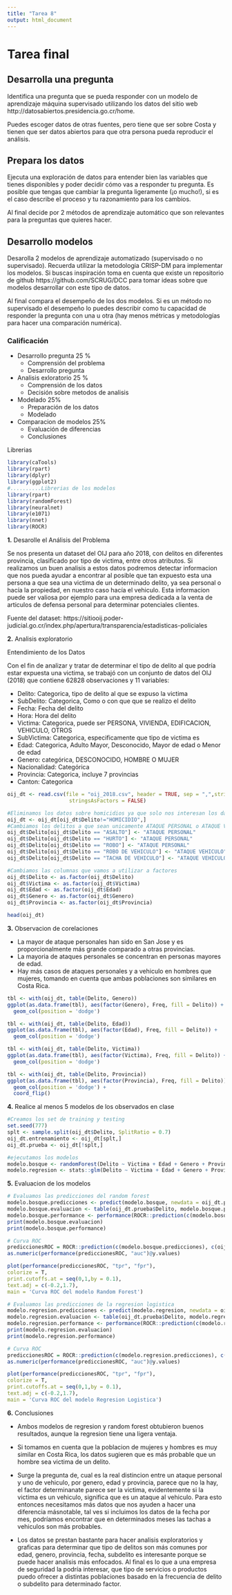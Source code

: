 ```yaml
---
title: "Tarea 8"
output: html_document
---
```


# Tarea final

## Desarrolla una pregunta
Identifica una pregunta que se pueda responder con un modelo de aprendizaje máquina supervisado utilizando los datos del sitio web http://datosabiertos.presidencia.go.cr/home.

Puedes escoger datos de otras fuentes, pero tiene que ser sobre Costa y tienen que ser datos abiertos para que otra persona pueda reproducir el análisis.


## Prepara los datos
Ejecuta una exploración de datos para entender bien las variables que tienes disponibles y poder decidir cómo vas a responder tu pregunta. Es posible que tengas que cambiar la pregunta ligeramente (¡o mucho!), si es el caso describe el proceso y tu razonamiento para los cambios.

Al final decide por 2 métodos de aprendizaje automático que son relevantes para la preguntas que quieres hacer.


## Desarrollo modelos
Desarolla 2 modelos de aprendizaje automatizado (supervisado o no supervisado). Recuerda utilizar la metodologia CRISP-DM para implementar los modelos. Si buscas inspiración toma en cuenta que existe un repositorio de github https://github.com/SCRUG/DCC para tomar ideas sobre que modelos desarrollar con este tipo de datos.

Al final compara el desempeño de los dos modelos. Si es un método no supervisado el desempeño lo puedes describir como tu capacidad de responder la pregunta con una u otra (hay menos métricas y metodologías para hacer una comparación numérica).



### Calificación

* Desarrollo pregunta 25 %
    + Comprensión del problema
    + Desarrollo pregunta
* Analisis exloratorio 25 %
    + Comprensión de los datos
    + Decisión sobre metodos de analisis
* Modelado 25%
    + Preparación de los datos
    + Modelado
* Comparacion de modelos 25%
    + Evaluación de diferencias
    + Conclusiones
    

Librerias
```r
library(caTools)
library(rpart)
library(dplyr)
library(ggplot2)
#..........Librerias de los modelos
library(rpart)
library(randomForest)
library(neuralnet)
library(e1071)
library(nnet)
library(ROCR)
```

    
**1.** Desarolle el Análisis del Problema

Se nos presenta un dataset del OIJ para año 2018, con delitos en diferentes provincia, clasificado por tipo de victima, entre otros atributos. Si realizamos
un buen analisis a estos datos podremos detectar informacion que nos pueda ayudar a encontrar al posible que tan expuesto esta una persona a que sea una victima de un determinado delito, ya sea personal o hacía la propiedad, en nuestro caso hacía el vehiculo. Esta informacion puede ser valiosa por ejemplo
para una empresa dedicada a la venta de articulos de defensa personal para determinar potenciales clientes.

Fuente del dataset:
https://sitiooij.poder-judicial.go.cr/index.php/apertura/transparencia/estadisticas-policiales

**2.** Analisis exploratorio

Entendimiento de los Datos

Con el fin de analizar y tratar de determinar el tipo de delito al que podría estar expuesta una victima, se trabajó con un conjunto de datos del OIJ (2018) que contiene 62828 observaciones y 11 variables:

- Delito: Categorica, tipo de delito al que se expuso la victima
- SubDelito: Categorica, Como o con que que se realizo el delito
- Fecha: Fecha del delito
- Hora: Hora del delito
- Victima: Categorica, puede ser PERSONA, VIVIENDA, EDIFICACION, VEHICULO, OTROS
- SubVictima: Categorica, especificamente que tipo de victima es
- Edad: Categorica, Adulto Mayor, Desconocido, Mayor de edad o Menor de edad
- Genero: categórica, DESCONOCIDO, HOMBRE O MUJER
- Nacionalidad: Categórica
- Provincia: Categorica, incluye 7 provincias
- Canton: Categorica

```r
oij_dt <- read.csv(file = "oij_2018.csv", header = TRUE, sep = ",",strip.white = TRUE,
                    stringsAsFactors = FALSE)

#Eliminamos los datos sobre homicidios ya que solo nos interesan los datos de hurtos, robos, robos a vehiculos, tachas
oij_dt <- oij_dt[oij_dt$Delito!="HOMICIDIO",]
#Cambiamos los delitos a que sean unicamente ATAQUE PERSONAL o ATAQUE VEHICULO
oij_dt$Delito[oij_dt$Delito == "ASALTO"] <- "ATAQUE PERSONAL"
oij_dt$Delito[oij_dt$Delito == "HURTO"] <- "ATAQUE PERSONAL"
oij_dt$Delito[oij_dt$Delito == "ROBO"] <- "ATAQUE PERSONAL"
oij_dt$Delito[oij_dt$Delito == "ROBO DE VEHICULO"] <- "ATAQUE VEHICULO"
oij_dt$Delito[oij_dt$Delito == "TACHA DE VEHICULO"] <- "ATAQUE VEHICULO"

#Cambiamos las columnas que vamos a utilizar a factores
oij_dt$Delito <- as.factor(oij_dt$Delito)
oij_dt$Victima <- as.factor(oij_dt$Victima)
oij_dt$Edad <- as.factor(oij_dt$Edad)
oij_dt$Genero <- as.factor(oij_dt$Genero)
oij_dt$Provincia <- as.factor(oij_dt$Provincia)

head(oij_dt)
```

**3.** Observacion de corelaciones

- La mayor de ataque personales han sido en San Jose y es proporcionalmente más grande comparado a otras provincias.
- La mayoria de ataques personales se concentran en personas mayores de edad.
- Hay más casos de ataques personales y a vehiculo en hombres que mujeres, tomando en cuenta que ambas poblaciones son similares en Costa Rica.

```r
tbl <- with(oij_dt, table(Delito, Genero))
ggplot(as.data.frame(tbl), aes(factor(Genero), Freq, fill = Delito)) +     
  geom_col(position = 'dodge')

tbl <- with(oij_dt, table(Delito, Edad))
ggplot(as.data.frame(tbl), aes(factor(Edad), Freq, fill = Delito)) +     
  geom_col(position = 'dodge')

tbl <- with(oij_dt, table(Delito, Victima))
ggplot(as.data.frame(tbl), aes(factor(Victima), Freq, fill = Delito)) +     
  geom_col(position = 'dodge')

tbl <- with(oij_dt, table(Delito, Provincia))
ggplot(as.data.frame(tbl), aes(factor(Provincia), Freq, fill = Delito)) +     
  geom_col(position = 'dodge') + 
  coord_flip()
```

**4.** Realice al menos 5 modelos de los observados en clase
```r
#Creamos los set de training y testing
set.seed(777)
splt <- sample.split(oij_dt$Delito, SplitRatio = 0.7)
oij_dt.entrenamiento <- oij_dt[splt,] 
oij_dt.prueba <- oij_dt[!splt,] 
```

```r
#ejecutamos los modelos
modelo.bosque <- randomForest(Delito ~ Victima + Edad + Genero + Provincia, data = oij_dt.entrenamiento)
modelo.regresion <- stats::glm(Delito ~ Victima + Edad + Genero + Provincia, data = oij_dt.entrenamiento, family = binomial)
```


**5.** Evaluacion de los modelos

```r
# Evaluamos las predicciones del random forest
modelo.bosque.predicciones <- predict(modelo.bosque, newdata = oij_dt.prueba, type = 'class')
modelo.bosque.evaluacion <- table(oij_dt.prueba$Delito, modelo.bosque.predicciones)##
modelo.bosque.performance <- performance(ROCR::prediction(c(modelo.bosque.predicciones), c(oij_dt.prueba$Delito)), measure = "auc")@y.values
print(modelo.bosque.evaluacion)
print(modelo.bosque.performance)

# Curva ROC
prediccionesROC = ROCR::prediction(c(modelo.bosque.predicciones), c(oij_dt.prueba$Delito))
as.numeric(performance(prediccionesROC, "auc")@y.values)

plot(performance(prediccionesROC, "tpr", "fpr"),
colorize = T,
print.cutoffs.at = seq(0,1,by = 0.1),
text.adj = c(-0.2,1.7),
main = 'Curva ROC del modelo Random Forest')
```

```r
# Evaluamos las predicciones de la regresion logistica
modelo.regresion.predicciones <- predict(modelo.regresion, newdata = oij_dt.prueba, type = 'response')
modelo.regresion.evaluacion <- table(oij_dt.prueba$Delito, modelo.regresion.predicciones >= 0.7)
modelo.regresion.performance <- performance(ROCR::prediction(c(modelo.regresion.predicciones), c(oij_dt.prueba$Delito)), measure = "auc")@y.values
print(modelo.regresion.evaluacion)
print(modelo.regresion.performance)

# Curva ROC
prediccionesROC = ROCR::prediction(c(modelo.regresion.predicciones), c(oij_dt.prueba$Delito))
as.numeric(performance(prediccionesROC, "auc")@y.values)

plot(performance(prediccionesROC, "tpr", "fpr"),
colorize = T,
print.cutoffs.at = seq(0,1,by = 0.1),
text.adj = c(-0.2,1.7),
main = 'Curva ROC del modelo Regresion Logistica')
```

**6.** Conclusiones

- Ambos modelos de regresion y random forest obtubieron buenos resultados, aunque la regresion tiene una ligera ventaja.

- Si tomamos en cuenta que la poblacion de mujeres y hombres es muy similar en Costa Rica, los datos sugieren que es más probable que un hombre sea victima
de un delito.

- Surge la pregunta de, cual es la real distincion entre un ataque personal y uno de vehiculo, por genero, edad y provincia, parece que no la hay, el factor determinanate parece ser la victima, evidentemente si la victima es un vehiculo, significa que es un ataque al vehiculo. Para esto entonces necesitamos más datos que nos ayuden a hacer una diferencia másnotable, tal ves si incluimos los datos de la fecha por mes, podríamos encontrar que en determinados meses las tachas a vehiculos son más probables.

- Los datos se prestan bastante para hacer analisis exploratorios y graficas para determinar que tipo de delitos son más comunes por edad, genero, provincia, fecha, subdelito es interesante porque se puede hacer analisis más enfocados. Al final es lo que a una empresa de seguridad la podría interesar, que tipo de servicios o productos puedo ofrecer a distintas poblaciones basado en la frecuencia de delito o subdelito para determinado factor.

